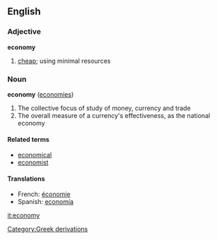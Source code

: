 ==English==

===Adjective===
'''economy'''
#[[cheap]]; using minimal resources

===Noun===
'''economy'''  ([[economies]])
#The collective focus of study of money, currency and trade
#The overall measure of a currency's effectiveness, as the national economy

====Related terms====
*[[economical]]
*[[economist]]

====Translations====
*French: [[économie]]
*Spanish: [[economía]]

[[it:economy]]
[[Category:Greek derivations]]